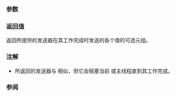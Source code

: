 {{cpp/execution/title|sync_wait}}
{{cpp/execution/navbar}}
{{ddcl|header=execution|since=c++26|
auto sync_wait( execution::sender auto sender )
    requires (/*always-sends-some-values*/(sender))
        -&gt; std::optional&lt;std::tuple&lt;/*value-sent-by*/(sender)&gt;&gt;;
}}

===参数===
{{par begin}}
{{par|sender|{{lc|sync_wait}} 阻塞与其操作完成的发送器。}}
{{par end}}

===返回值===
返回所提供的发送器在其工作完成时发送的各个值的可选元组。

===注解===
* {{tt|sync_wait}} 所返回的发送器与 {{tt|ensure_started}} 相似，但它会阻塞当前 {{lc|std::thread}} 或主线程直到其工作完成。

===参阅===
{{dsc begin}}
{{dsc inc|cpp/experimental/dsc ensure_started}}
{{dsc end}}

{{langlinks|en}}